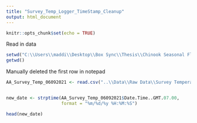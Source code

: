 ```yaml
---
title: "Survey_Temp_Logger_TimeStamp_Cleanup"
output: html_document
---
```


```r
knitr::opts_chunk$set(echo = TRUE)
```

Read in data

```r
setwd("C:\\Users\\maddi\\Desktop\\Box Sync\\Thesis\\Chinook Seasonal Floodplain Habitat\\GitHub\\seasonal-floodplains\\Code")
getwd()
```
Manually deleted the first row in notepad

```r
AA_Survey_Temp_06092021 <- read.csv("..\\Data\\Raw Data\\Survey Temperature Logger Data\\21099530_06092021_AA_James_Brown_Slough.csv")
```

```r

```

```r
new_date <- strptime(AA_Survey_Temp_06092021$Date.Time..GMT.07.00,
                     format = "%m/%d/%y %H:%M:%S")
```

```r
head(new_date) 
```

